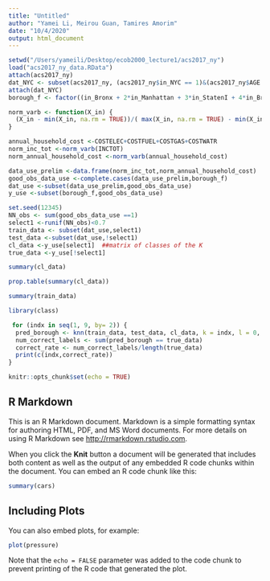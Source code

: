 ```yaml
---
title: "Untitled"
author: "Yamei Li, Meirou Guan, Tamires Amorim"
date: "10/4/2020"
output: html_document
---
```


```r
setwd("/Users/yameili/Desktop/ecob2000_lecture1/acs2017_ny")
load("acs2017_ny_data.RData")
attach(acs2017_ny)
dat_NYC <- subset(acs2017_ny, (acs2017_ny$in_NYC == 1)&(acs2017_ny$AGE > 20) & (acs2017_ny$AGE < 66))
attach(dat_NYC)
borough_f <- factor((in_Bronx + 2*in_Manhattan + 3*in_StatenI + 4*in_Brooklyn + 5*in_Queens), levels=c(1,2,3,4,5),labels = c("Bronx","Manhattan","Staten Island","Brooklyn","Queens"))

```
```r
norm_varb <- function(X_in) {
  (X_in - min(X_in, na.rm = TRUE))/( max(X_in, na.rm = TRUE) - min(X_in, na.rm = TRUE) )
}

annual_household_cost <-COSTELEC+COSTFUEL+COSTGAS+COSTWATR
norm_inc_tot <-norm_varb(INCTOT)
norm_annual_household_cost <-norm_varb(annual_household_cost)


```
```r
data_use_prelim <-data.frame(norm_inc_tot,norm_annual_household_cost)
good_obs_data_use <-complete.cases(data_use_prelim,borough_f)
dat_use <-subset(data_use_prelim,good_obs_data_use)
y_use <-subset(borough_f,good_obs_data_use)

```

```r
set.seed(12345)
NN_obs <- sum(good_obs_data_use ==1)
select1 <-runif(NN_obs)<0.7
train_data <- subset(dat_use,select1)
test_data <-subset(dat_use,!select1)
cl_data <-y_use[select1]  ##matrix of classes of the K
true_data <-y_use[!select1]

```


```r
summary(cl_data)

```

```r
prop.table(summary(cl_data))

```
```r
summary(train_data)

```
```r
library(class)

```

```r
 for (indx in seq(1, 9, by= 2)) {
  pred_borough <- knn(train_data, test_data, cl_data, k = indx, l = 0, prob = FALSE, use.all = TRUE)
  num_correct_labels <- sum(pred_borough == true_data)
  correct_rate <- num_correct_labels/length(true_data)
  print(c(indx,correct_rate))
}

```


```r
knitr::opts_chunk$set(echo = TRUE)
```

## R Markdown

This is an R Markdown document. Markdown is a simple formatting syntax for authoring HTML, PDF, and MS Word documents. For more details on using R Markdown see <http://rmarkdown.rstudio.com>.

When you click the **Knit** button a document will be generated that includes both content as well as the output of any embedded R code chunks within the document. You can embed an R code chunk like this:

```r
summary(cars)
```

## Including Plots

You can also embed plots, for example:

```r
plot(pressure)
```

Note that the `echo = FALSE` parameter was added to the code chunk to prevent printing of the R code that generated the plot.
